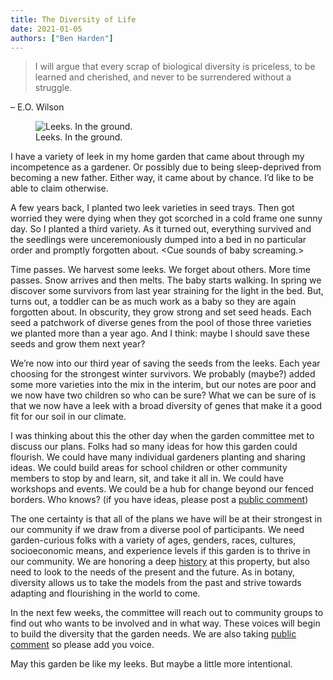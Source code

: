 ```yaml
---
title: The Diversity of Life
date: 2021-01-05
authors: ["Ben Harden"]
---
```


> I will argue that every scrap of biological diversity is priceless, to be learned and cherished, and never to be surrendered without a struggle.

-- E.O. Wilson

![Leeks. In the ground.](/images/leeks.jpg)

I have a variety of leek in my home garden that came about through my incompetence as a gardener. Or possibly due to being sleep-deprived from becoming a new father. Either way, it came about by chance. I'd like to be able to claim otherwise.  

A few years back, I planted two leek varieties in seed trays. Then got worried they were dying when they got scorched in a cold frame one sunny day. So I planted a third variety. As it turned out, everything survived and the seedlings were unceremoniously dumped into a bed in no particular order and promptly forgotten about. <Cue sounds of baby screaming.>

Time passes. We harvest some leeks. We forget about others. More time passes. Snow arrives and then melts. The baby starts walking. In spring we discover some survivors from last year straining for the light in the bed. But, turns out, a toddler can be as much work as a baby so they are again forgotten about. In obscurity, they grow strong and set seed heads. Each seed a patchwork of diverse genes from the pool of those three varieties we planted more than a year ago. And I think: maybe I should save these seeds and grow them next year?

We're now into our third year of saving the seeds from the leeks. Each year choosing for the strongest winter survivors. We probably (maybe?) added some more varieties into the mix in the interim, but our notes are poor and we now have two children so who can be sure? What we can be sure of is that we now have a leek with a broad diversity of genes that make it a good fit for our soil in our climate.

I was thinking about this the other day when the garden committee met to discuss our plans. Folks had so many ideas for how this garden could flourish. We could have many individual gardeners planting and sharing ideas. We could build areas for school children or other community members to stop by and learn, sit, and take it all in. We could have workshops and events. We could be a hub for change beyond our fenced borders. Who knows? (if you have ideas, please post a [public comment](/contact))

The one certainty is that all of the plans we have will be at their strongest in our community if we draw from a diverse pool of participants. We need garden-curious folks with a variety of ages, genders, races, cultures, socioeconomic means, and experience levels if this garden is to thrive in our community. We are honoring a deep [history](/history/) at this property, but also need to look to the needs of the present and the future. As in botany, diversity allows us to take the models from the past and strive towards adapting and flourishing in the world to come.

In the next few weeks, the committee will reach out to community groups to find out who wants to be involved and in what way. These voices will begin to build the diversity that the garden needs. We are also taking [public comment](/contact/) so please add you voice.

May this garden be like my leeks. But maybe a little more intentional.